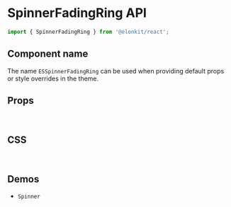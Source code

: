 
<Meta title="Components API/SpinnerFadingRing" />

# SpinnerFadingRing API

```js
import { SpinnerFadingRing } from '@elonkit/react';
```

## Component name

The name `ESSpinnerFadingRing` can be used when providing default props or style overrides in the theme.

## Props

<InterfaceTable variant="props" name="SpinnerFadingRingProps" />

<br />

## CSS

<InterfaceTable variant="css" name="SpinnerFadingRingClasses" />

<br />

## Demos

<ul>
  <li>
    <LinkTo kind="components-Spinner" story="demo">
      <code>Spinner</code>
    </LinkTo>
  </li>
</ul>

